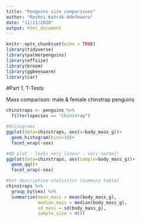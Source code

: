 ```yaml
---
title: "Penguins size comparisons"
author: "Roshni Katrak-Adefowora"
date: "11/11/2020"
output: html_document
---
```


```r
knitr::opts_chunk$set(echo = TRUE)
library(tidyverse)
library(palmerpenguins)
library(effsize)
library(broom)
library(ggbeeswarm)
library(car)
```

#Part 1. T-Tests

Mass comparison: male & female chinstrap penguins
```r
chinstraps <- penguins %>% 
  filter(species == "Chinstrap")

#Histograms
ggplot(data=chinstraps, aes(x=body_mass_g))+
  geom_histogram(bins=10)+
  facet_wrap(~sex)

#QQ plot - looks very linear - very normal!
ggplot(data=chinstraps, aes(sample=body_mass_g))+
  geom_qq()+
  facet_wrap(~sex)

#Get descriptive statistics (summary table)
chinstraps %>% 
  group_by(sex) %>% 
  summarize(mean_mass = mean(body_mass_g),
            median_mass = median(body_mass_g),
            sd_mass = sd(body_mass_g),
            sample_size = n())
```

